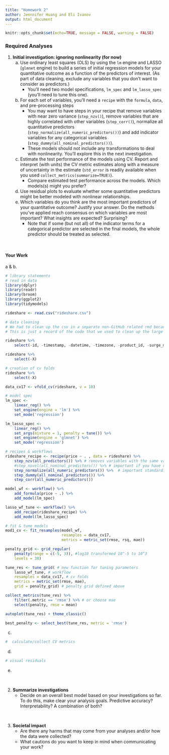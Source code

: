 ```yaml
---
title: "Homework 2"
author: Jennnifer Huang and Eli Ivanov
output: html_document
---
```



```r
knitr::opts_chunk$set(echo=TRUE, message = FALSE, warning = FALSE)
```

### Required Analyses {-}

1. **Initial investigation: ignoring nonlinearity (for now)**
    a. Use ordinary least squares (OLS) by using the `lm` engine and LASSO (`glmnet` engine) to build  a series of initial regression models for your quantitative outcome as a function of the predictors of interest. (As part of data cleaning, exclude any variables that you don't want to consider as predictors.)
        - You'll need two model specifications, `lm_spec` and `lm_lasso_spec` (you'll need to tune this one).
    b. For each set of variables, you'll need a `recipe` with the `formula`, `data`, and pre-processing steps
        - You may want to have steps in your recipe that remove variables with near zero variance (`step_nzv()`), remove variables that are highly correlated with other variables (`step_corr()`), normalize all quantitative predictors (`step_normalize(all_numeric_predictors())`) and add indicator variables for any categorical variables (`step_dummy(all_nominal_predictors())`).
        - These models should not include any transformations to deal with nonlinearity. You'll explore this in the next investigation.
    c. Estimate the test performance of the models using CV. Report and interpret (with units) the CV metric estimates along with a measure of uncertainty in the estimate (`std_error` is readily available when you used `collect_metrics(summarize=TRUE)`).
        - Compare estimated test performance across the models. Which models(s) might you prefer?
    d. Use residual plots to evaluate whether some quantitative predictors might be better modeled with nonlinear relationships.
    e. Which variables do you think are the most important predictors of your quantitative outcome? Justify your answer. Do the methods you've applied reach consensus on which variables are most important? What insights are expected? Surprising?
        - Note that if some (but not all) of the indicator terms for a categorical predictor are selected in the final models, the whole predictor should be treated as selected.

<br>

#### Your Work {-}

a & b.

```r
# library statements 
# read in data
library(dplyr)
library(readr)
library(broom)
library(ggplot2)
library(tidymodels)

rideshare <- read.csv("rideshare.csv")
```

```r
# data cleaning
# We had to clean up the csv in a separate non-GitHub related rmd because file was too big
# This is just a record of the code that we used to clean up the large data set

rideshare %>%
    select(-id, -timestamp, -datetime, -timezone, -product_id, -surge_multiplier, -apparentTemperature, -long_summary,  -precipIntensity, -windGustTime, -temperatureHigh, -temperatureHighTime, -temperatureLow, -temperatureLowTime, -apparentTemperatureHigh, -apparentTemperatureHighTime, -apparentTemperatureLow, -apparentTemperatureLowTime, -icon, -dewPoint, -pressure, -windBearing, -cloudCover, -uvIndex, -visibility.1, -ozone, -sunriseTime, -sunsetTime, -moonPhase, -precipIntensityMax, -uvIndexTime, -temperatureMin, -temperatureMinTime, -temperatureMax, -temperatureMaxTime, -apparentTemperatureMin, -apparentTemperatureMax, -apparentTemperatureMinTime, -apparentTemperatureMaxTime)

rideshare %>%
    select(-X)

```

```r
# creation of cv folds
rideshare %>%
    select(-X)

data_cv17 <- vfold_cv(rideshare, v = 10)
```

```r
# model spec
lm_spec <-
    linear_reg() %>%
    set_engine(engine = 'lm') %>%
    set_mode('regression')

lm_lasso_spec <-
    linear_reg() %>%
    set_args(mixture = 1, penalty = tune()) %>%
    set_engine(engine = 'glmnet') %>%
    set_mode('regression')
```

```r
# recipes & workflows
rideshare_recipe <- recipe(price ~ . , data = rideshare) %>%
    step_nzv(all_predictors()) %>% # removes variables with the same value
    #step_novel(all_nominal_predictors()) %>% # important if you have rare categorical variables
    step_normalize(all_numeric_predictors()) %>%  # important standardization step for LASSO
    step_dummy(all_nominal_predictors()) %>%
    step_corr(all_numeric_predictors())

model_wf <- workflow() %>%
    add_formula(price ~ .) %>%
    add_model(lm_spec)

lasso_wf_tune <- workflow() %>%
    add_recipe(rideshare_recipe) %>%
    add_model(lm_lasso_spec)
```

```r
# fit & tune models
mod1_cv <- fit_resamples(model_wf,
                         resamples = data_cv17,
                         metrics = metric_set(rmse, rsq, mae))

penalty_grid <- grid_regular(
    penalty(range = c(-5, 3)), #log10 transformed 10^-5 to 10^3
    levels = 30)

tune_res <- tune_grid( # new function for tuning parameters
    lasso_wf_tune, # workflow
    resamples = data_cv17, # cv folds
    metrics = metric_set(rmse, mae),
    grid = penalty_grid) # penalty grid defined above

collect_metrics(tune_res) %>%
    filter(.metric == 'rmse') %>% # or choose mae
    select(penalty, rmse = mean)

autoplot(tune_res) + theme_classic()

best_penalty <- select_best(tune_res, metric = 'rmse')
```

c.

```r
#  calculate/collect CV metrics

```

 
d.

```r
# visual residuals

```

e.

<br>

2. **Summarize investigations**
    - Decide on an overall best model based on your investigations so far. To do this, make clear your analysis goals. Predictive accuracy? Interpretability? A combination of both?



<br>

3. **Societal impact**
    - Are there any harms that may come from your analyses and/or how the data were collected?
    - What cautions do you want to keep in mind when communicating your work?


